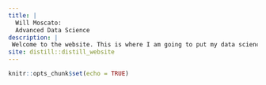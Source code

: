 ```yaml
---
title: |
  Will Moscato: 
  Advanced Data Science
description: |
 Welcome to the website. This is where I am going to put my data science projects.
site: distill::distill_website
---
```


```r
knitr::opts_chunk$set(echo = TRUE)
```

